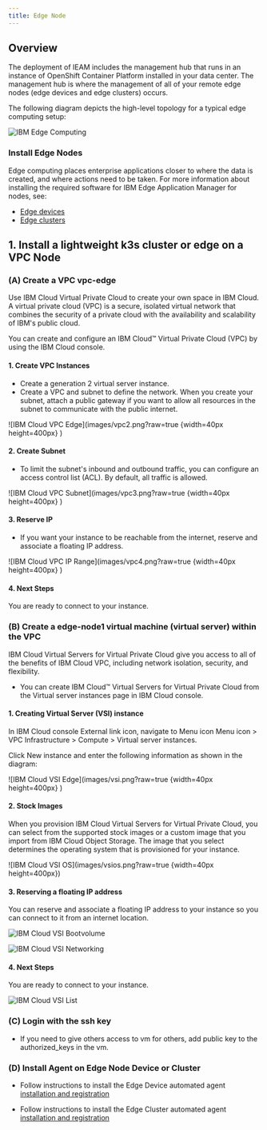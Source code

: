 ```yaml
---
title: Edge Node 
---
```



<PageDescription>

</PageDescription>

## **Overview**

The deployment of IEAM includes the management hub that runs in an instance of OpenShift Container Platform installed in your data center. The management hub is where the management of all of your remote edge nodes (edge devices and edge clusters) occurs.

The following diagram depicts the high-level topology for a typical edge computing setup:

![IBM Edge Computing](images/Edge.png)

### **Install Edge Nodes**

Edge computing places enterprise applications closer to where the data is created, and where actions need to be taken. For more information about installing the required software for IBM Edge Application Manager for nodes, see:

- [Edge devices](https://www.ibm.com/support/knowledgecenter/SSFKVV_4.2/installing/edge_devices.html)
- [Edge clusters](https://www.ibm.com/support/knowledgecenter/SSFKVV_4.2/installing/edge_clusters.html)

## **1.  Install a lightweight k3s cluster or edge on a VPC Node**

### **(A) Create a VPC vpc-edge**

Use IBM Cloud Virtual Private Cloud to create your own space in IBM Cloud. A virtual private cloud (VPC) is a secure, isolated virtual network that combines the security of a private cloud with the availability and scalability of IBM's public cloud.

You can create and configure an IBM Cloud™ Virtual Private Cloud (VPC) by using the IBM Cloud console.

#### **1. Create VPC Instances**

- Create a generation 2 virtual server instance. 
- Create a VPC and subnet to define the network. When you create your subnet, attach a public gateway if you want to allow all resources in the subnet to communicate with the public internet.

![IBM Cloud VPC Edge](images/vpc2.png?raw=true {width=40px height=400px} )

#### **2. Create Subnet**

- To limit the subnet's inbound and outbound traffic, you can configure an access control list (ACL). By default, all traffic is allowed.


![IBM Cloud VPC Subnet](images/vpc3.png?raw=true {width=40px height=400px} )

#### **3. Reserve IP**

- If you want your instance to be reachable from the internet, reserve and associate a floating IP address.

![IBM Cloud VPC IP Range](images/vpc4.png?raw=true {width=40px height=400px} )

#### **4. Next Steps**

You are ready to connect to your instance. 

### **(B) Create a edge-node1 virtual machine (virtual server) within the VPC**

IBM Cloud Virtual Servers for Virtual Private Cloud give you access to all of the benefits of IBM Cloud VPC, including network isolation, security, and flexibility.

- You can create IBM Cloud™ Virtual Servers for Virtual Private Cloud from the Virtual server instances page in IBM Cloud console.

#### **1. Creating Virtual Server (VSI) instance**

In IBM Cloud console External link icon, navigate to Menu icon Menu icon > VPC Infrastructure > Compute > Virtual server instances.

Click New instance and enter the following information as shown in the diagram:

![IBM Cloud VSI Edge](images/vsi.png?raw=true {width=40px height=400px} )

#### **2. Stock Images**

When you provision IBM Cloud Virtual Servers for Virtual Private Cloud, you can select from the supported stock images or a custom image that you import from IBM Cloud Object Storage. The image that you select determines the operating system that is provisioned for your instance. 

![IBM Cloud VSI OS](images/vsios.png?raw=true {width=40px height=400px})

#### **3. Reserving a floating IP address**

You can reserve and associate a floating IP address to your instance so you can connect to it from an internet location.

![IBM Cloud VSI Bootvolume](images/vsibootvolume.png)

![IBM Cloud VSI Networking](images/vsinetworking.png)

#### **4. Next Steps**

You are ready to connect to your instance. 

![IBM Cloud VSI List](images/vsilist.png)

### **(C) Login with the ssh key**

- If you need to give others access to vm for others, add public key to the authorized_keys in the vm.

### **(D) Install Agent on Edge Node Device or Cluster**

- Follow instructions to install the Edge Device automated agent [installation and registration](https://www.ibm.com/support/knowledgecenter/SSFKVV_4.2/installing/automated_install.html)

- Follow instructions to install the Edge Cluster automated agent [installation and registration](https://www.ibm.com/support/knowledgecenter/SSFKVV_4.2/installing/edge_cluster_agent.html)


